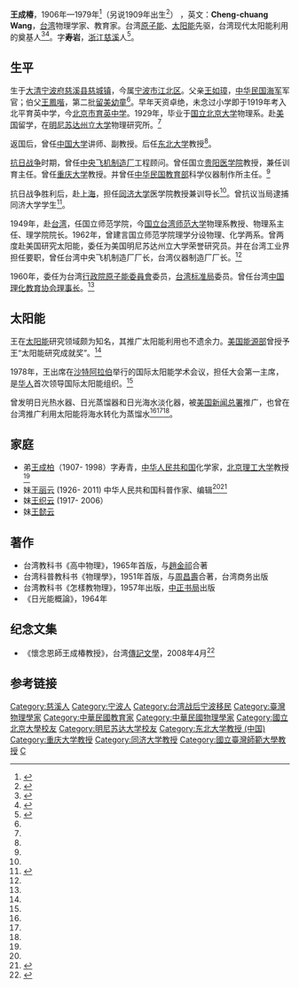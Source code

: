 '''王成椿'''，1906年—1979年<ref name="王成椿 慈城">{{cite web |url=http://blog.sina.com.cn/s/blog_632fa28e0100hblw.html |title=我的经历与见闻 |author=王懿云 |date=2009年12月10日 |accessdate=2014-01-22 |language=zh-hans |archive-date=2014-02-02 |archive-url=https://web.archive.org/web/20140202180507/http://blog.sina.com.cn/s/blog_632fa28e0100hblw.html |dead-url=no }}</ref>（另说1909年出生<ref name="王成椿 留学">{{cite web|url=http://overseasdb.jnu.edu.cn/renwuziliao/2011-11-28/1802.html|title=王成椿|publisher=[[暨南大学|暨南大学]]珠海校区图书馆|author=留学人员数据库|date=2013-06-17|accessdate=2014-01-22|language=zh-hans|deadurl=yes|archiveurl=https://web.archive.org/web/20140201175631/http://overseasdb.jnu.edu.cn/renwuziliao/2011-11-28/1802.html|archivedate=2014-02-01|df=}}</ref>） ，英文：'''Cheng-chuang Wang'''，[[台湾|台湾]]物理学家、教育家。台湾[[原子能|原子能]]、[[太阳能|太阳能]]先驱，台湾现代太阳能利用的奠基人<ref name="王成椿 日光能">{{cite web |url=http://jienhua.blogspot.co.uk/2013/06/blog-post_17.html |title=日光能源 |author=莊峻華 |date=2013-06-17 |accessdate=2014-01-22 |language=zh-hant |archive-date=2014-02-02 |archive-url=https://web.archive.org/web/20140202093154/http://jienhua.blogspot.co.uk/2013/06/blog-post_17.html |dead-url=no }}</ref><ref name="王丽云">{{cite web |url=http://zx.nbjb.gov.cn/art/2012/12/11/art_6526_302429.html |title=科技编辑家王丽云 |publisher=政协宁波市江北区委员会 |author=谢振声 |year=发布日期：2012-12-11 |accessdate=2014-01-22 |language=zh-hans |archive-date=2014-02-03 |archive-url=https://web.archive.org/web/20140203081735/http://zx.nbjb.gov.cn/art/2012/12/11/art_6526_302429.html |dead-url=no }}</ref>。字'''寿岩'''，[[浙江|浙江]][[慈溪|慈溪]]人<ref>{{cite web |url=http://www.zhujida.cn/gzdt_nr.aspx?bid=38&sid=976 |title=国民党百年人物 |publisher=诸暨市档案信息网 |year=发布时间：2013-5-3 15:42:43 |accessdate=2014-01-22 |language=zh-hans |deadurl=yes |archiveurl=https://web.archive.org/web/20131208151927/http://zhujida.cn/gzdt_nr.aspx?bid=38&sid=976 |archivedate=2013-12-08 }}</ref>。

==生平==
生于[[大清|大清]][[宁波府|宁波府]][[慈溪县|慈溪县]][[慈城镇|慈城镇]]，今属[[宁波市|宁波市]][[江北区_(宁波市)|江北区]]。父亲[[王如璋_(慈溪人)|王如璋]]，[[中华民国海军|中华民国海军]]军官；伯父[[王鳳喈_(慈溪人)|王鳳喈]]，第二批[[留美幼童|留美幼童]]<ref name="王丽云"/>。早年天资卓绝，未念过小学即于1919年考入北平育英中学，今[[北京市育英中学|北京市育英中学]]。1929年，毕业于[[国立北京大学|国立北京大学]]物理系。赴[[美国|美国]]留学，在[[明尼蘇達大學|明尼苏达州立大学]]物理研究所。<ref name="王成椿 慈城"/>

返国后，曾任[[中国大学|中国大学]]讲师、副教授。后任[[东北大学|东北大学]]教授<ref name="王成椿 慈城"/>。

[[抗日战争|抗日战争]]时期，曾任[[中央飞机制造厂|中央飞机制造厂]]工程顾问。曾任国立[[贵阳医学院|贵阳医学院]]教授，兼任训育主任。曾任[[重庆大学|重庆大学]]教授。并曾任[[中华民国教育部|中华民国教育部]]科学仪器制作所主任。<ref name="王成椿 慈城"/>

抗日战争胜利后，赴[[上海|上海]]，担任[[同济大学|同济大学]]医学院教授兼训导长<ref name="王成椿 慈城"/>。曾抗议当局逮捕同济大学学生<ref>{{cite web |url=http://www.shtong.gov.cn/newsite/node2/node2245/node66268/node66277/node66326/node66387/userobject1ai62314.html |title=第二节 反对北洋政府和国民党政权统治的青年运动 |publisher=上海市地方志办公室 |accessdate=2014-01-22 |language=zh-hans |archive-date=2014-02-01 |archive-url=https://web.archive.org/web/20140201221119/http://www.shtong.gov.cn/newsite/node2/node2245/node66268/node66277/node66326/node66387/userobject1ai62314.html |dead-url=no }}</ref>。

1949年，赴[[台湾|台湾]]，任国立师范学院，今[[国立台湾师范大学|国立台湾师范大学]]物理系教授、物理系主任、理学院院长。1962年，曾建言国立师范学院理学分设物理、化学两系。曾两度赴美国研究太阳能，委任为美国明尼苏达州立大学荣誉研究员。并在台湾工业界担任要职，曾任台湾中央飞机制造厂厂长，台湾仪器制造厂厂长。<ref name="王成椿 留学"/>

1960年，委任为台湾[[行政院原子能委員會|行政院原子能委員會]]委员，[[中華民國國家標準|台湾标准局]]委员。曾任台湾[[中国理化教育协会|中国理化教育协会]][[理事长|理事长]]。<ref name="王成椿 留学"/>

==太阳能==

王在[[太阳能|太阳能]]研究领域颇为知名，其推广太阳能利用也不遗余力。[[美国能源部|美国能源部]]曾授予王“太阳能研究成就奖”。<ref name="王成椿 留学"/>

1978年，王出席在[[沙特阿拉伯|沙特阿拉伯]]举行的国际太阳能学术会议，担任大会第一主席，是[[华人|华人]]首次领导国际太阳能组织。<ref name="王成椿 留学"/>

曾发明日光热水器、日光蒸馏器和日光海水淡化器，被[[美国新闻总署|美国新闻总署]]推广，也曾在台湾推广利用太阳能将海水转化为蒸馏水<ref name="王成椿 留学"/><ref name="王成椿 日光能"/><ref name="王丽云"/>。

==家庭==
* 弟[[王成柏|王成柏]]（1907- 1998）字寿青，[[中华人民共和国|中华人民共和国]]化学家，[[北京理工大学|北京理工大学]]教授<ref name="王成椿 慈城"/>
* 妹[[王丽云|王丽云]] (1926- 2011) 中华人民共和国科普作家、编辑<ref name="王丽云"/><ref>{{cite web |url=http://jbxww.cnnb.com.cn/system/2012/03/08/010242249.shtml |title=科技编辑家王丽云 |publisher=新江北 |author=江北新闻网 |accessdate=2014-01-22 |language=zh-hans |archive-date=2014-02-02 |archive-url=https://web.archive.org/web/20140202224454/http://jbxww.cnnb.com.cn/system/2012/03/08/010242249.shtml |dead-url=no }}</ref>
* 妹[[王织云|王织云]] (1917- 2006）
* 妹[[王懿云|王懿云]]

==著作==
* 台湾教科书《高中物理》，1965年首版，与[[趙金祁|趙金祁]]合著
* 台湾科普教科书《物理學》，1951年首版，与[[周昌壽|周昌壽]]合著，台湾商务出版
* 台湾教科书《怎樣教物理》，1957年出版，[[中正书局|中正书局]]出版
* 《日光能概論》，1964年

==纪念文集==
* 《懷念恩師王成椿教授》，台湾[[傳記文學|傳記文學]]，2008年4月<ref name="王成椿 纪念">{{cite web |url=http://catalog.digitalarchives.tw/item/00/3c/b0/fb.html |title=懷念恩師王成椿教授 |publisher=传记文学 |author=数位典藏 |date=2008年4月 |accessdate=2014-01-22 |language=zh-hant |archive-date=2014-02-01 |archive-url=https://web.archive.org/web/20140201212731/http://catalog.digitalarchives.tw/item/00/3c/b0/fb.html |dead-url=no }}</ref>

==参考链接==
{{reflist|2}}

{{Authority control}}
{{DEFAULTSORT:W}}
[[Category:慈溪人|Category:慈溪人]]
[[Category:宁波人|Category:宁波人]]
[[Category:台湾战后宁波移民|Category:台湾战后宁波移民]]
[[Category:臺灣物理學家|Category:臺灣物理學家]]
[[Category:中華民國教育家|Category:中華民國教育家]]
[[Category:中華民國物理學家|Category:中華民國物理學家]]
[[Category:國立北京大學校友|Category:國立北京大學校友]]
[[Category:明尼苏达大学校友|Category:明尼苏达大学校友]]
[[Category:东北大学教授_(中国)|Category:东北大学教授 (中国)]]
[[Category:重庆大学教授|Category:重庆大学教授]]
[[Category:同济大学教授|Category:同济大学教授]]
[[Category:國立臺灣師範大學教授|Category:國立臺灣師範大學教授]]
[[Category:王姓|C]]